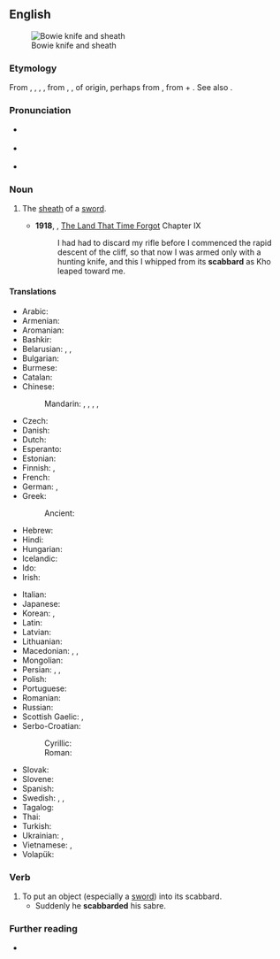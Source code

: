 ==English==
{{wikipedia}}
[[File:Bowie Knife (PSF).jpg|thumb|Bowie knife and sheath]]

===Etymology===
From {{inh|en|enm|scabard}}, {{m|enm|scauberde}}, {{m|enm|scauberk}}, {{m|enm|scauberke}}, from {{der|en|xno|eschaubert}}, {{m|fro|escalberc}}, of {{der|en|gem}} origin, perhaps from {{der|en|frk|*skarberg|t=sheath|lit=blade-protection}}, from {{der|en|gem-pro|*skēriz|t=blade, scissors}} + {{m|gem-pro|*bergaz|t=shelter, protection, refuge}}. See also {{m|en|hauberk}}.

===Pronunciation===
* {{a|RP}} {{IPA|/ˈskæb.əd/|lang=en}}
* {{a|GA}} {{IPA|/ˈskæb.ɚd/|lang=en}}
* {{hyphenation|scab|bard|lang=en}}

===Noun===
{{en-noun}}

# {{senseid|en|sheath}} The [[sheath]] of a [[sword]].
#* '''1918''', {{w|Edgar Rice Burroughs}}, [[w:The Land That Time Forgot (novel)|The Land That Time Forgot]] Chapter IX
#*: I had had to discard my rifle before I commenced the rapid descent of the cliff, so that now I was armed only with a hunting knife, and this I whipped from its '''scabbard''' as Kho leaped toward me.

====Translations====
{{trans-top|the sheath of a sword}}
* Arabic: {{t|ar|غِمْد|m}}
* Armenian: {{t+|hy|պատյան}}
* Aromanian: {{t|rup|teacã|f}}
* Bashkir: {{t|ba|ҡын|sc=Cyrl}}
* Belarusian: {{t|be|но́жны|f-p}}, {{t|be|по́хва|f}}, {{t|be|по́хвы|f-p}}
* Bulgarian: {{t+|bg|ножница|f}}
* Burmese: {{t+|my|ဓားအိမ်|sc=Mymr}}
* Catalan: {{t+|ca|beina|f}}
* Chinese:
*: Mandarin: {{t+|cmn|鞘|tr=qiào}}, {{t|cmn|劍鞘}}, {{t|cmn|剑鞘|tr=jiànqiào}}, {{t+|cmn|刀鞘}}, {{t+|cmn|刀鞘|tr=dāoqiào}}
* Czech: {{t+|cs|pochva|f}}
* Danish: {{t+|da|skede}}
* Dutch: {{t+|nl|schede|f}}
* Esperanto: {{t|eo|glavingo}}
* Estonian: {{t|et|mõõgatupp}}
* Finnish: {{t+|fi|tuppi}}, {{t+|fi|huotra}}
* French: {{t+|fr|fourreau|m}}
* German: {{t|de|Schwertscheide|f}}, {{t+|de|Scheide|f}}
* Greek: {{t+|el|θηκάρι|n}}
*: Ancient: {{t|grc|κολεός|m}}
* Hebrew: {{t+|he|נדן|m}}
* Hindi: {{t+|hi|मियान|f}}
* Hungarian: {{t+|hu|hüvely}}
* Icelandic: {{t|is|skálpur|m}}
* Ido: {{t+|io|gaino}}
* Irish: {{t|ga|truaill|f}}
{{trans-mid}}
* Italian: {{t+|it|fodero|m}}
* Japanese: {{t+|ja|鞘|tr=さや, saya}}
* Korean: {{t+|ko|칼집}}, {{t|ko|대검집}}
* Latin: {{t|la|vāgīna|f}}
* Latvian: {{t+|lv|maksts}}
* Lithuanian: {{t|lt|makštis|m}}
* Macedonian: {{t|mk|канија|f}}, {{t|mk|корица|f}}, {{t|mk|ножница|f}}
* Mongolian: {{t+|mn|хуй}}
* Persian: {{t+|fa|غلاف}}, {{t+|fa|قراب}}, {{t+|fa|نیام}}
* Polish: {{t+|pl|pochwa|f}}
* Portuguese: {{t+|pt|bainha|f}}
* Romanian: {{t+|ro|teacă|f}}
* Russian: {{t+|ru|но́жны|n}}
* Scottish Gaelic: {{t|gd|duille|f}}, {{t|gd|fraighe|f}}
* Serbo-Croatian:
*: Cyrillic: {{t|sh|ножница|f|sc=Cyrl}}
*: Roman: {{t+|sh|nožnica|f}}
* Slovak: {{t+|sk|pošva|f}}
* Slovene: {{t+|sl|nožnica|f}}
* Spanish: {{t+|es|vaina|f}}
* Swedish: {{t+|sv|skida|c}}, {{t+|sv|balja|c}}, {{t+|sv|slida|c}}
* Tagalog: {{t|tl|kaluban}}
* Thai: {{t+|th|ฝัก}}
* Turkish: {{t+|tr|kın}}
* Ukrainian: {{t|uk|пі́хви|f-p}}, {{t|uk|пі́хва|f}}
* Vietnamese: {{t+|vi|vỏ}}, {{t|vi|bao kiếm}}
* Volapük: {{t+|vo|denavead}}
{{trans-bottom}}

===Verb===
{{en-verb}}

# To put an object (especially a [[sword]]) into its scabbard.
#* Suddenly he '''scabbarded''' his sabre.

===Further reading===
* {{R:Online Etymology Dictionary}}